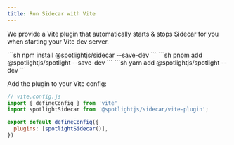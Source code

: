 ```yaml
---
title: Run Sidecar with Vite
---
```



We provide a Vite plugin that automatically starts & stops Sidecar for you when starting your Vite dev server.

<Tabs>
  <TabItem label="npm">
    ```sh
    npm install @spotlightjs/sidecar --save-dev
    ```
  </TabItem>
  <TabItem label="pnpm">
    ```sh
    pnpm add @spotlightjs/spotlight --save-dev
    ```
  </TabItem>
    <TabItem label="yarn">
    ```sh
    yarn add @spotlightjs/spotlight --dev
    ```
  </TabItem>
</Tabs>

Add the plugin to your Vite config:

```js
// vite.config.js
import { defineConfig } from 'vite'
import spotlightSidecar from '@spotlightjs/sidecar/vite-plugin';

export default defineConfig({
  plugins: [spotlightSidecar()],
})
```